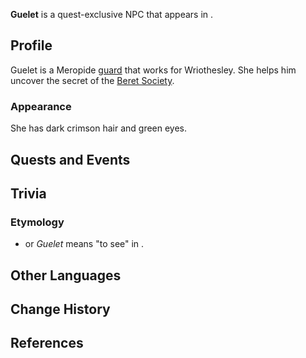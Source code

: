 {{Meta
<!-- Remove this template after adding the missing info -->
|missing_NPC_profile  = yes
<!--
|missing_NPC_idle     = yes
|missing_NPC_dialogue = yes
-->
}}
{{Character Infobox
|type             = Quest NPC
|image            = NPC Guelet.png
|realname         = <!-- Optional, if different from in-game name -->
|deceased         = <!-- Past (for deceased prior to events of the game) or free response -->
|region           = Fontaine
|location         = Fontaine
|affiliation      = Fortress of Meropide
|title            = 
|ancestry         = <!-- Clan/family -->
|father           = 
|mother           = 
|spouse           = 
|sibling          = 
|child            = 
|relative         = 
|voiceEN          = [[imdb:nm8686858|Natalie Hitzel]]<ref name="Natalie Hitzel 2">Twitter: [https://twitter.com/NatalieHitzel/status/1716165311861313779 EN VA Self Announcement] ([https://archive.ph/YI1yp Archived])</ref>
|voiceCN          = 
|voiceJP          = 
|voiceKR          = 
}}
'''Guelet''' is a quest-exclusive NPC that appears in {{Quest|An Opportunity for Rebirth}}.
<!--
==Location==
{{subst:#tag:gallery|
NPC Location {{subst:#titleparts:{{subst:PAGENAME}}}}.png{{subst:!}}{{subst:#titleparts:{{subst:PAGENAME}}}}'s location
NPC Location {{subst:#titleparts:{{subst:PAGENAME}}}} Context.png{{subst:!}}Additional context
}}
-->
==Profile==
<!--Detailed story/lore information goes here.-->
Guelet is a Meropide [[guard]] that works for Wriothesley. She helps him uncover the secret of the [[Beret Society]].

===Appearance===
<!--Keep appearance section short and concise. Limit to 2 paragraphs with 3-4 sentences each.-->
She has dark crimson hair and green eyes.

==Quests and Events==
{{Quests and Events}}
<!--
==Idle Quotes==
{{Dialogue Start}}
: {{DIcon|Idle}} {{Tx}}
:: {{A|VO {{subst:#titleparts:{{subst:PAGENAME}}}} 01.ogg}} "{{Tx}}"
{{Dialogue End}}

==Dialogue==
{{Dialogue Start}}
:'''{{subst:#titleparts:{{subst:PAGENAME}}}}:''' 
:{{DIcon}}
{{Dialogue End}}
<!--
==Event Dialogue==
===Event Name===
{{Dialogue Start}}
:'''{{subst:#titleparts:{{subst:PAGENAME}}}}:'''
{{Dialogue End}}
-->
==Trivia==
===Etymology===
*{{wt|gwelet|Gwelet}} or ''Guelet'' means "to see" in {{w|Breton language|Breton}}.

==Other Languages==
{{Other Languages|default_hidden=1
|en      = Guelet
|zhs     = 格莱
|zhs_rm  = Gélái
|zht     = 格萊
|zht_rm  = Gélái
|ja      = グーレイ
|ja_rm   = Guurei
|ko      = 굴렛
|es      = Guelet
|fr      = Guelet
|ru      = Гюле
|th      = Guelet
|vi      = Guelet
|de      = Guelet
|id      = Guelet
|pt      = Guelet
|tr      = Guelet
|it      = Guelet
}}

==Change History==
{{Change History|4.1}}

==References==
{{Reflist}}